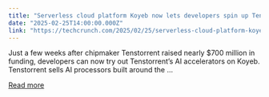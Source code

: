```yaml
---
title: "Serverless cloud platform Koyeb now lets developers spin up Tenstorrent’s AI accelerators"
date: "2025-02-25T14:00:00.000Z"
link: "https://techcrunch.com/2025/02/25/serverless-cloud-platform-koyeb-lets-developers-spin-up-tenstorrent-ai-accelerators/"
---
```


Just a few weeks after chipmaker Tenstorrent raised nearly $700 million in funding, developers can now try out Tenstorrent’s AI accelerators on Koyeb. Tenstorrent sells AI processors built around the ...

[Read more](https://techcrunch.com/2025/02/25/serverless-cloud-platform-koyeb-lets-developers-spin-up-tenstorrent-ai-accelerators/)

